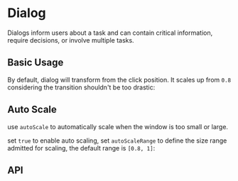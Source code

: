
# Dialog

Dialogs inform users about a task and can contain critical information, require decisions, or involve multiple tasks.

## Basic Usage

By default, dialog will transform from the click position. It scales up from `0.8` considering the transition shouldn't be too drastic:

<Basic />

## Auto Scale

use `autoScale` to automatically scale when the window is too small or large.

set `true` to enable auto scaling, set `autoScaleRange` to define the size range admitted for scaling, the default range is `[0.8, 1]`:

<AutoScale />

## API

<API />
